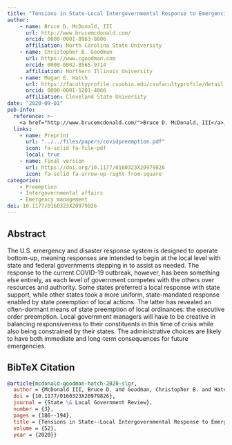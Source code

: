 ```yaml
---
title: "Tensions in State-Local Intergovernmental Response to Emergencies: The Case of COVID-19"
author: 
    - name: Bruce D. McDonald, III
      url: http://www.brucemcdonald.com/
      orcid: 0000-0001-8963-8606
      affiliation: North Carolina State University
    - name: Christopher B. Goodman
      url: https://www.cgoodman.com
      orcid: 0000-0002-8565-9714
      affiliation: Northern Illinois University
    - name: Megan E. Hatch
      url: https://facultyprofile.csuohio.edu/csufacultyprofile/detail.cfm?FacultyID=m_e_hatch
      orcid: 0000-0001-5201-4066
      affiliation: Cleveland State University
date: "2020-09-01"
pub-info:
  reference: >-
    <a href="http://www.brucemcdonald.com/">Bruce D. McDonald, III</a>, <strong>Christopher B. Goodman</strong>, and <a href="https://facultyprofile.csuohio.edu/csufacultyprofile/detail.cfm?FacultyID=m_e_hatch">Megan E. Hatch</a>, (2020). “State Tensions in State-Local Intergovernmental Response to Emergencies: The Case of COVID-19,” <em>State and Local Government Review</em> 52 (3): 186-194, doi: <a href="https://doi.org/10.1177/0160323X20979826" target="_blank" rel="noopener noreferrer"><code>10.1177/0160323X20979826</code></a>
  links:
    - name: Preprint
      url: "../../files/papers/covidpreemption.pdf"
      icon: fa-solid fa-file-pdf
      local: true
    - name: Final version
      url: https://doi.org/10.1177/0160323X20979826
      icon: fa-solid fa-arrow-up-right-from-square
categories:
    - Preemption
    - Intergovernmental affairs
    - Emergency management
doi: 10.1177/0160323X20979826
---
```


## Abstract
The U.S. emergency and disaster response system is designed to operate bottom-up, meaning responses are intended to begin at the local level with state and federal governments stepping in to assist as needed. The response to the current COVID-19 outbreak, however, has been something else entirely, as each level of government competes with the others over resources and authority. Some states preferred a local response with state support, while other states took a more uniform, state-mandated response enabled by state preemption of local actions. The latter has revealed an often-dormant means of state preemption of local ordinances: the executive order preemption. Local government managers will have to be creative in balancing responsiveness to their constituents in this time of crisis while also being constrained by their states. The administrative choices are likely to have both immediate and long-term consequences for future emergencies.

## BibTeX Citation
```bib
@article{mcdonald-goodman-hatch-2020-slgr,
  author = {McDonald III, Bruce D. and Goodman, Christopher B. and Hatch, Megan E.},
  doi = {10.1177/0160323X20979826},
  journal = {State \& Local Government Review},
  number = {3},
  pages = {186--194},
  title = {Tensions in State--Local Intergovernmental Response to Emergencies: The Case of COVID-19},
  volume = {52},
  year = {2020}}
```
